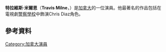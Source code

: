 {{Infobox person
| image = Travis Milne at TIFF 2014.jpg
| caption = 
| name                  = Travis Milne
| birth_place           = 加拿大Lac La Biche, Alberta<ref name="ABC">{{Cite web |url=http://www.abcmedianet.com/web/showpage/showpage.aspx?program_id=002990&type=milne |title=Travis Milne |publisher=ABC Medianet |accessdate=7 June 2013 |archive-date=2013-06-23 |archive-url=https://archive.is/20130623070644/http://www.abcmedianet.com/web/showpage/showpage.aspx?program_id=002990&type=milne |dead-url=no }}</ref>
| birth_date            = {{Birth date and age|1986|7|18|mf=yes}}<ref name="Listal">{{Cite web |url=http://www.listal.com/travis-milne |title=Travis Milne |publisher=listal.com |accessdate=7 June 2013 |archive-date=2018-07-31 |archive-url=https://web.archive.org/web/20180731020447/http://www.listal.com/travis-milne |dead-url=no }}</ref>
| occupation            = 演員
| yearsactive           = 2007–現在
}}
'''特拉維斯·米爾恩'''（'''Travis Milne'''，{{bd|1986年|7月18日}}）是[[加拿大|加拿大]]的一位演員。他最著名的作品包括在電視劇[[警察學校|警察學校]]中飾演Chris Diaz角色。
==參考資料==
{{Reflist}}
[[Category:加拿大演員|Category:加拿大演員]]
